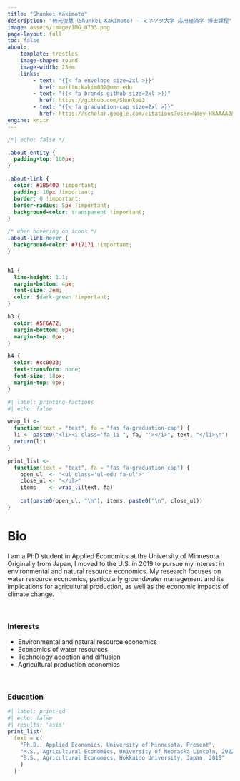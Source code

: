 ```yaml
---
title: "Shunkei Kakimoto"
description: "柿元俊慧（Shunkei Kakimoto) - ミネソタ大学 応用経済学 博士課程"
image: assets/image/IMG_0733.png
page-layout: full
toc: false
about: 
    template: trestles
    image-shape: round
    image-width: 25em
    links:
        - text: "{{< fa envelope size=2xl >}}"
          href: mailto:kakim002@umn.edu
        - text: "{{< fa brands github size=2xl >}}" 
          href: https://github.com/Shunkei3
        - text: "{{< fa graduation-cap size=2xl >}}"
          href: https://scholar.google.com/citations?user=Noey-HkAAAAJ&hl=en
engine: knitr
---
```


```css
/*| echo: false */

.about-entity {
  padding-top: 100px;
}

.about-link {
  color: #1B540D !important;
  padding: 10px !important;
  border: 0 !important;
  border-radius: 5px !important;
  background-color: transparent !important;
}

/* when hovering on icons */
.about-link:hover {
  background-color: #717171 !important;
}


h1 {
  line-height: 1.1;
  margin-bottom: 4px;
  font-size: 2em;
  color: $dark-green !important;
}

h3 {
  color: #5F6A72;
  margin-bottom: 8px;
  margin-top: 0px;
}

h4 {
  color: #cc0033;
  text-transform: none;
  font-size: 18px;
  margin-top: 0px;
}
```


```r
#| label: printing-factions
#| echo: false

wrap_li <- 
  function(text = "text", fa = "fas fa-graduation-cap") {
  li <- paste0("<li><i class='fa-li ", fa, "'></i>", text, "</li>\n")
  return(li)
}

print_list <- 
  function(text = "text", fa = "fas fa-graduation-cap") {
    open_ul  <- "<ul class='ul-edu fa-ul'>"
    close_ul <- "</ul>"
    items    <- wrap_li(text, fa)
    
    cat(paste0(open_ul, "\n"), items, paste0("\n", close_ul))
}

```

# Bio

I am a PhD student in Applied Economics at the University of Minnesota. Originally from Japan, I moved to the U.S. in 2019 to pursue my interest in environmental and natural resource economics. My research focuses on water resource economics, particularly groundwater management and its implications for agricultural production, as well as the economic impacts of climate change.

<br>

### Interests
- Environmental and natural resource economics
- Economics of water resources
- Technology adoption and diffusion
- Agricultural production economics

<br>

### Education

```r
#| label: print-ed
#| echo: false
#| results: 'asis'
print_list(
  text = c(
    "Ph.D., Applied Economics, University of Minnesota, Present",
    "M.S., Agricultural Economics, University of Nebraska-Lincoln, 2022", 
    "B.S., Agricultural Economics, Hokkaido University, Japan, 2019"
    )
  )
```